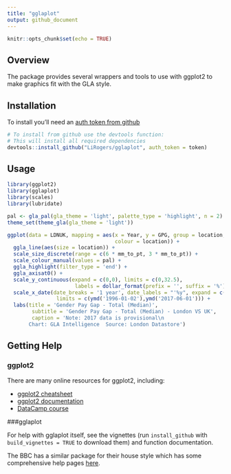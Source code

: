 ```yaml
---
title: "gglaplot"
output: github_document
---
```


```r
knitr::opts_chunk$set(echo = TRUE)
```

## Overview

The package provides several wrappers and tools to use with ggplot2 to make graphics fit with the GLA style.

## Installation

To install you'll need an [auth token from github](https://github.com/settings/tokens)

```r
# To install from github use the devtools function:
# This will install all required dependencies
devtools::install_github("LiRogers/gglaplot", auth_token = token)
```

## Usage

```r
library(ggplot2)
library(gglaplot)
library(scales)
library(lubridate)

pal <- gla_pal(gla_theme = 'light', palette_type = 'highlight', n = 2)
theme_set(theme_gla(gla_theme = 'light'))

ggplot(data = LDNUK, mapping = aes(x = Year, y = GPG, group = location, 
                                   colour = location)) +
  ggla_line(aes(size = location)) +
  scale_size_discrete(range = c(6 * mm_to_pt, 3 * mm_to_pt)) +
  scale_colour_manual(values = pal) +
  ggla_highlight(filter_type = 'end') +
  ggla_axisat0() +
  scale_y_continuous(expand = c(0,0), limits = c(0,32.5), 
                      labels = dollar_format(prefix = '', suffix = '%')) +
  scale_x_date(date_breaks = '1 year', date_labels = "'%y", expand = c(0,0),
                limits = c(ymd('1996-01-02'),ymd('2017-06-01'))) +
  labs(title = 'Gender Pay Gap - Total (Median)',
        subtitle = 'Gender Pay Gap - Total (Median) - London VS UK',
        caption = 'Note: 2017 data is provisional\n
       Chart: GLA Intelligence  Source: London Datastore')
```

## Getting Help

### ggplot2

There are many online resources for ggplot2, including:

* [ggplot2 cheatsheet](https://ggplot2.tidyverse.org/)
* [ggplot2 documentation](https://ggplot2.tidyverse.org/reference/)
* [DataCamp course](https://www.datacamp.com/courses/data-visualization-with-ggplot2-1)

###gglaplot

For help with gglaplot itself, see the vignettes (run `install_github` with `build_vignettes = TRUE` to download them) and function documentation.

The BBC has a similar package for their house style which has some comprehensive help pages [here](https://bbc.github.io/rcookbook/).



